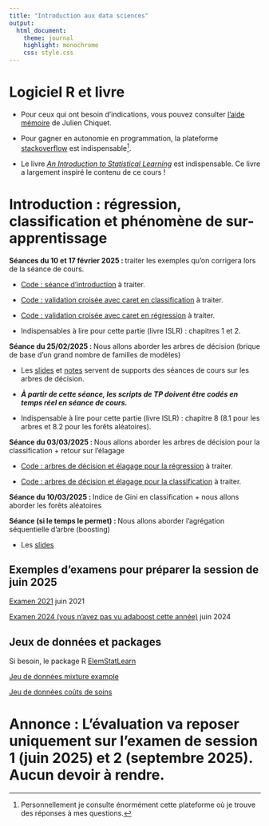 ```yaml
---
title: "Introduction aux data sciences"
output:
  html_document:
    theme: journal
    highlight: monochrome
    css: style.css
---
```


# Logiciel R et livre


<!-- - Pour une prise en main du logiciel R, je vous conseille vivement de travailler l'ensemble des exemples et exercices traités dans le [support](http://masedki.github.io/enseignements/pdfs/Introduction_to_R.pdf), initialement rédigé par Jean-Michel Marin et mis à jour par les deux autres auteurs. -->

- Pour ceux qui ont besoin d'indications, vous pouvez consulter [l'aide mémoire](http://masedki.github.io/enseignements/pdfs/RCarte_Commandes-R.pdf) de Julien Chiquet.

- Pour gagner en autonomie en programmation, la plateforme [stackoverflow](https://stackoverflow.com/) est indispensable^[Personnellement je consulte énormément cette plateforme où je trouve des réponses à mes questions.].

<!-- - [Support de cours](http://masedki.github.io/enseignements/pdfs/notes.pdf) (évolutif) à lire. Ce support couvre -->

<!--     - Introduction aux deux problèmes d'apprentissage : classification et régression -->

<!--     - Phénomène de sur-apprentissage -->

<!--     - Régression linéaire et régularisation -->

<!--     - Régression logistique et régularisation -->




- Le livre [*An Introduction to Statistical Learning*](http://masedki.github.io/enseignements/pdfs/ISLR.pdf) est indispensable. Ce livre a largement inspiré le contenu de ce cours !

# Introduction : régression, classification et phénomène de sur-apprentissage


**Séances du 10 et 17 février 2025 : ** traiter les exemples qu'on corrigera lors de la séance de cours. 

- [Code : séance d'introduction](http://masedki.github.io/enseignements/rcode/m1/code_intro.R) à traiter.

- [Code : validation croisée avec caret en classification](http://masedki.github.io/enseignements/rcode/m1/validation_croisee_knn_classif.R) à traiter.

- [Code : validation croisée avec caret en régression](http://masedki.github.io/enseignements/rcode/m1/validation_croisee_knn_reg.R) à traiter.

- Indispensables à lire pour cette partie (livre ISLR) : chapitres 1 et 2. 



**Séance du 25/02/2025 : ** Nous allons aborder les arbres de décision (brique de base d'un grand nombre de familles de modèles)

- Les [slides](http://masedki.github.io/enseignements/pdfs/m1sp/arbres.pdf)  et [notes](http://masedki.github.io/enseignements/pdfs/m1sp/trees.pdf) servent de supports des séances de cours sur les arbres de décision.

- ***À partir de cette séance, les scripts de TP doivent être codés en temps réel en séance de cours.***

- Indispensable à lire pour cette partie (livre ISLR) : chapitre 8 (8.1 pour les arbres et 8.2 pour les forêts aléatoires).



**Séance du 03/03/2025 : ** Nous allons aborder les arbres de décision pour la classification + retour sur l'élagage

- [Code : arbres de décision et élagage pour la régression](http://masedki.github.io/enseignements/rcode/m1/reg_trees.R) à traiter.


- [Code : arbres de décision et élagage pour la classification](http://masedki.github.io/enseignements/rcode/m1/classif_trees.R) à traiter.


**Séance du 10/03/2025 : ** Indice de Gini en classification + nous allons aborder les forêts aléatoires 


**Séance (si le temps le permet) : ** Nous allons aborder l'agrégation séquentielle d'arbre (boosting)

- Les [slides](http://masedki.github.io/enseignements/pdfs/m1sp/boosting_M1.pdf)

<!-- **Séance du lundi 06/03/2023:** Validation croisée sous R et introduction aux arbres de décision. [Slides de cours](http://masedki.github.io/enseignements/pdfs/arbres.pdf). -->

<!-- - Indispensables à lire (livre ISLR) : chapitre 5 (partie 1) pour la validation croisée et chapitre 8 (partie 1) pour une introduction aux arbres de décision.  Le chapitre 8 (Parties 8.2.1 et 8.2.2) pour le principe des forêts aléatoires.  -->
<!-- - [Arbre de décision pour la régression + RF](http://masedki.github.io/enseignements/rcode/reg_trees.R): Code pour la régression par arbre de décision avant et après élagage  + Random Forest. -->

<!-- - [Arbre de décision pour la classification + RF](http://masedki.github.io/enseignements/rcode/classif_trees.R): Code pour la classification par arbre de décision avant et après élagage  + Random Forest. -->


<!-- - [examen corrigé session 2 (2022)](http://masedki.github.io/enseignements/pdfs/m1sp/cs2_22.pdf). -->


<!-- # Régression : moindres carrés pour l'estimation des paramètres et choix de modèles -->

<!-- - **Séance du vendredi 14/02/2020:** lire la partie régression des [notes](http://masedki.github.io/enseignements/pdfs/notes.pdf) et traiter la partie 4.2 qu'on corrigera en cours. Attention la partie régression de ces notes ne peut constituer un cours abouti de modèle linéaire. [Code R](http://masedki.github.io/enseignements/rcode/code_reg_ridge_lasso_enet.R) : détails des exemples traités. -->

<!-- Lecture conseillée : Les parties 3.1 et 3.2 du [livre](http://masedki.github.io/enseignements/pdfs/ISLR.pdf)   *An Introduction to Statistical Learning* sont indispensables pour l'assimilation des fondements des modèles linéaires et en particulier la partie inférence statistique.^[Pour l'inférence statistique, penser aux tests et intervalles de confiance pour les paramètres de régression.] -->

<!-- # Méthodes de régularisation : ridge, lasso et elasticnet -->

<!-- - **Séance du vendredi 14/02/2020:** lire les parties régularisation ridge, lasso et -->
<!-- elasticnet. Traiter les exemples autour du jeu de données du cancer de la prostate. [Code R](http://masedki.github.io/enseignements/rcode/code_reg_ridge_lasso_enet.R): ridge, lasso et elasticnet sur le jeu de données Prostate. -->

<!-- Lecture fortement conseillée : chapitre 6. du livre *An Introduction to Statistical Learning*. -->

<!-- - **Séance du vendredi 21/02/2020: (si le temps le permet)**   Méthodes de régularisation en régression logistique.  Traiter l'exemple  *Sélection de variables en régression logistique : jeu de données Breast Cancer* page 33. -->

<!-- [Code R 1](http://masedki.github.io/enseignements/rcode/code_logit_enet.R): Code pour la régression logistique et régression logistique avec régularisation elasticnet. -->



<!-- [Code R 2](http://masedki.github.io/enseignements/rcode/classif_image_logit_enet.R): Code pour la régression logistique avec régularisation elasticnet pour la classifiction d'images. (attention le code est très lent donc je vais déposer les résultats rapidement après calcul sur un serveur).  -->


<!-- # Arbres de décision : régression -->
<!-- - **Séance du vendredi 19/02/2021:**  Arbres de décision unique : supports de cours disponibles [ici](http://masedki.github.io/enseignements/pdfs/arbres_agregation_m1.pdf). -->


<!-- [Code R](http://masedki.github.io/enseignements/rcode/rpart_insurance.R): Code pour la régression par arbre de décision avant et après élagage et comparaison avec le régression avec régularisation elasticnet. Attention : présence de données catégorielles donc traitement particulier pour l'elasticnet (voir lignes 40 et 41 du code). -->

<!-- Lecture conseillée : Lecture de la partie 8.1 et Lab de la partie 8.3.1 du livre *An Introduction to Statistical Learning*. -->


<!-- # Arbres de décision : classification -->

<!-- **Séance du mercredi 26/02/2021:** classification par arbre de décision. -->

<!-- [Code R](http://masedki.github.io/enseignements/rcode/rpart_pima.R): Code pour la classification par arbre de décision avant et après élagage et comparaison avec le régression logistique avec régularisation elasticnet. -->

<!-- Lecture conseillée : Lecture de la partie 8.1 et  Lab de la partie 8.3.2 du livre *An Introduction to Statistical Learning*. -->




<!-- # Méthodes de régularisation : ridge, lasso et elasticnet -->

<!-- **Séance du vendredi 05/03/2021:** lire les parties régularisation ridge, lasso et -->
<!-- elasticnet. Traiter les exemples autour du jeu de données du cancer de la prostate. [Code R](http://masedki.github.io/enseignements/rcode/code_reg_ridge_lasso_enet.R): ridge, lasso et elasticnet sur le jeu de données Prostate.  -->


<!-- **Séance du vendredi 12/03/2021:**   Méthodes de régularisation en régression logistique.  Traiter l'exemple  *Sélection de variables en régression logistique : jeu de données Breast Cancer* page 33. -->

<!-- [Code R](http://masedki.github.io/enseignements/rcode/code_logit_enet.R): Code pour la régression logistique et régression logistique avec régularisation elasticnet. -->


<!-- # [Examen de seconde session à rendre avant le 07/09/2020](http://masedki.github.io/enseignements/cc2.html)  -->

<!-- # Projet  : Utilisation de la librairie caret (sixième partie des notes)   -->

<!-- À rendre au plus tard le dimanche 2 juin à 23h par mail avec un fichier .R ou .rmd contenant le code et les réponses en commentaire. Mettre les affichages de vos résultats en commentaire -->
<!-- dans votre script. Les affichages des résultats me permettront de comprendre les conclusions et les réponses. -->
<!-- [corrigé](http://masedki.github.io/enseignements/cc_correction.html) -->

## Exemples d'examens pour préparer la session de juin 2025

[Examen 2021](http://masedki.github.io/enseignements/pdfs/s1_2021.pdf) juin 2021

[Examen 2024 (vous n'avez pas vu adaboost cette année)](http://masedki.github.io/enseignements/pdfs/examen_M1_24.pdf) juin 2024


## Jeux de données et packages 
Si besoin, le package R [ElemStatLearn](http://masedki.github.io/enseignements/rcode/ElemStatLearn_2015.6.26.2.tar.gz)

[Jeu de données mixture example](https://masedki.github.io/enseignements/datasets/mixture_example.rda)

[Jeu de données coûts de soins](http://masedki.github.io/enseignements/datasets/insurance.rda)


# Annonce : L'évaluation va reposer uniquement sur l'examen de session 1 (juin 2025) et 2 (septembre 2025). Aucun devoir à rendre. 

